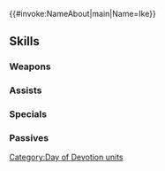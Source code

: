 {{#invoke:NameAbout|main|Name=Ike}}{{HeroPage Tabs}}
{{Hero Infobox
|Name=Ike
|Title=Stalwart Heart
|GrowthModifier=
|WeaponType=Red Sword
|Origin=Fire Emblem: Path of Radiance
|Gender=Male
|MoveType=Armored
|actorJP=萩道彦
|actorEN=Greg Chun
|artist=北千里
|additionDate=February 8, 2019
|releaseDate=February 8, 2019
|TagID=愛の祭アイク
|InternalID=339
|Properties=special,specRate_202302
|cv1=8
|cv2=100100
|description=The leader of the Greil Mercenaries. A stoic and brave warrior who treats his friends like family. Appears in Fire Emblem: Path of Radiance.
}}
{{Stats Page
|Lv1HP=21|Lv1ATK=9|Lv1SPD=10|Lv1DEF=9|Lv1RES=6
|GRHP=55|GRATK=65|GRSPD=65|GRDEF=60|GRRES=30
}}
==Skills==
===Weapons===
{{Weapons Table
|weapon1=Iron Sword
|weapon1Default=1
|weapon1Unlock=1
|weapon2=Steel Sword
|weapon2Default=3
|weapon2Unlock=2
|weapon3=Heart's Blade
|weapon3Default=4
|weapon3Unlock=3
|weapon4=Heart's Blade+
|weapon4Default=5
|weapon4Unlock=5
}}
===Assists===
{{Assists Table}}
===Specials===
{{Specials Table
|special1=Daylight
|special1Default=4
|special1Unlock=3
|special2=Sol
|special2Unlock=4
|special3=Radiant Aether
|special3Unlock=5
}}
===Passives===
{{Passives Table
|passiveA1=Distant Counter
|passiveA1Unlock=5
|passiveB1=Special Fighter 1
|passiveB2=Special Fighter 2
|passiveB3=Special Fighter 3
|passiveB1Unlock=3
|passiveB2Unlock=4
|passiveB3Unlock=5
|passiveC1=Even Spd Wave 1
|passiveC2=Even Spd Wave 2
|passiveC3=Even Spd Wave 3
|passiveC1Unlock=1
|passiveC2Unlock=2
|passiveC3Unlock=4
}}
{{Heroes Navbox}}
[[Category:Day of Devotion units]]